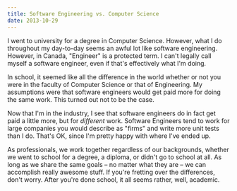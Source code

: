 ```yaml
---
title: Software Engineering vs. Computer Science
date: 2013-10-29
---
```



I went to university for a degree in Computer Science. However, what I do throughout my day-to-day seems an awful lot like software engineering. However, in Canada, "Engineer" is a protected term. I can't legally call myself a software engineer, even if that's effectively what I'm doing.

In school, it seemed like all the difference in the world whether or not you were in the faculty of Computer Science or that of Engineering. My assumptions were that software engineers would get paid more for doing the same work. This turned out not to be the case.

Now that I'm in the industry, I see that software engineers do in fact get paid a little more, but for _different_ work. Software Engineers tend to work for large companies you would describe as "firms" and write more unit tests than I do. That's OK, since I'm pretty happy with where I've ended up.

As professionals, we work together regardless of our backgrounds, whether we went to school for a degree, a diploma, or didn't go to school at all. As long as we share the same goals – no matter what they are – we can accomplish really awesome stuff. If you're fretting over the differences, don't worry. After you're done school, it all seems rather, well, academic.


  